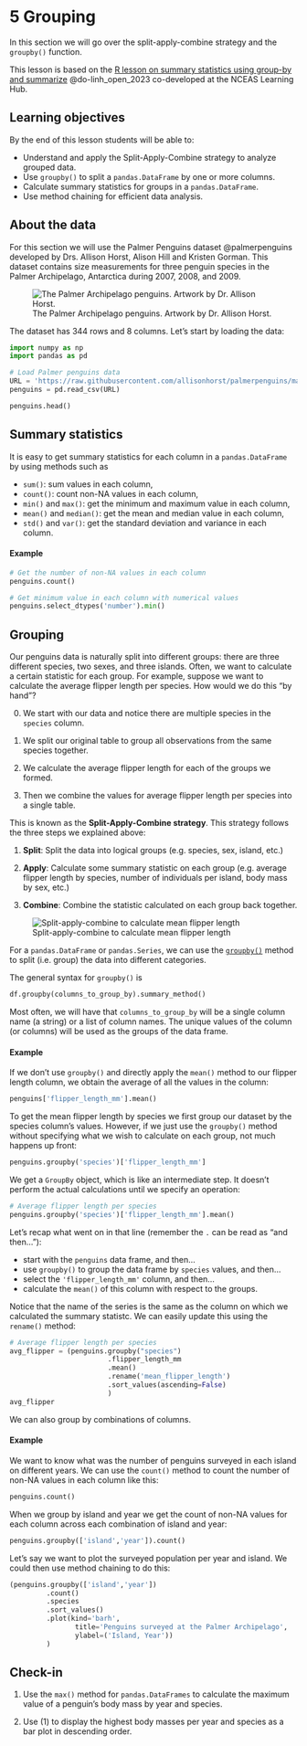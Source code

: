 # 5 Grouping
<!-- TODO: improve introduction -->
In this section we will go over the split-apply-combine strategy and the `groupby()` function.

This lesson is based on the [R lesson on summary statistics using group-by and summarize](https://learning.nceas.ucsb.edu/2023-06-delta/session_11.html#summary-statistics-using-group_by-and-summarize) @do-linh_open_2023 co-developed at the NCEAS Learning Hub.

## Learning objectives

By the end of this lesson students will be able to: 

- Understand and apply the Split-Apply-Combine strategy to analyze grouped data.
- Use `groupby()` to split a `pandas.DataFrame` by one or more columns.
- Calculate summary statistics for groups in a `pandas.DataFrame`.
- Use method chaining for efficient data analysis.

## About the data

For this section we will use the  Palmer Penguins dataset @palmerpenguins developed by Drs. Allison Horst, Alison Hill and Kristen Gorman. This dataset contains size measurements for three penguin species in the Palmer Archipelago, Antarctica  during 2007, 2008, and 2009. 

![The Palmer Archipelago penguins. Artwork by Dr. Allison Horst.](/book/images/lesson-5/penguins-logo.png)

The dataset has 344 rows and 8 columns. 
Let's start by loading the data:

```python
import numpy as np
import pandas as pd

# Load Palmer penguins data
URL = 'https://raw.githubusercontent.com/allisonhorst/palmerpenguins/main/inst/extdata/penguins.csv'
penguins = pd.read_csv(URL)

penguins.head()
```

## Summary statistics

It is easy to get summary statistics for each column in a `pandas.DataFrame` by using methods such as 

- `sum()`: sum values in each column,
- `count()`: count non-NA values in each column,
- `min()` and `max()`: get the minimum and maximum value in each column,  
- `mean()` and `median()`: get the mean and median value in each column,
- `std()` and `var()`: get the standard deviation and variance in each column.

#### Example

```python
# Get the number of non-NA values in each column 
penguins.count()
```

```python
# Get minimum value in each column with numerical values
penguins.select_dtypes('number').min()
```

<!--
TO DO:
Add a note about select_dtypes
-->

## Grouping

Our penguins data is naturally split into different groups: there are three different species, two sexes, and three islands. Often, we want to calculate a certain statistic for each group. For example, suppose we want to calculate the average flipper length per species.  How would we do this "by hand"?

0. We start with our data and notice there are multiple species in the `species` column.

1. We split our original table to group all observations from the same species together.

2. We calculate the average flipper length for each of the groups we formed.

3. Then we combine the values for average flipper length per species into a single table.

This is known as the **Split-Apply-Combine strategy**. This strategy follows the three steps we explained above:

1. **Split**: Split the data into logical groups (e.g. species, sex, island, etc.)

2. **Apply**: Calculate some summary statistic on each group (e.g. average flipper length by species, number of individuals per island, body mass by sex, etc.)

3. **Combine**: Combine the statistic calculated on each group back together.

:::{.column-page}
![Split-apply-combine to calculate mean flipper length](/book/images/lesson-6/split-apply-combine-penguins-diagram.png)
:::

For a `pandas.DataFrame` or `pandas.Series`,  we can use the [`groupby()`](https://pandas.pydata.org/docs/reference/api/pandas.DataFrame.groupby.html) method to split (i.e. group) the data into different categories. 

The general syntax for `groupby()` is

```python
df.groupby(columns_to_group_by).summary_method()
```
Most often, we will have that
`columns_to_group_by` will be a single column name (a string) or a list of column names. The unique values of the column (or columns) will be used as the groups of the data frame.


#### Example

If we don't use `groupby()` and directly apply the `mean()` method to our flipper length column, we obtain the average of all the values in the column:

```python
penguins['flipper_length_mm'].mean()
```

To get the mean flipper length by species we first group our dataset by the species column's values. However, if we just use the `groupby()` method without specifying what we wish to calculate on each group, not much happens up front:

```python
penguins.groupby('species')['flipper_length_mm']
```

We get a `GroupBy` object, which is like an intermediate step. It doesn't perform the actual calculations until we specify an operation:

```python
# Average flipper length per species
penguins.groupby('species')['flipper_length_mm'].mean()
```

Let's recap what went on in that line (remember the `.` can be read as "and then..."):

- start with the `penguins` data frame, and then...
- use `groupby()` to group the data frame by `species` values, and then...
- select the `'flipper_length_mm'` column, and then...
- calculate the `mean()` of this column with respect to the groups.

Notice that the name of the series is the same as the column on which we calculated the summary statistc. We can easily update this using the `rename()` method:

```python
# Average flipper length per species
avg_flipper = (penguins.groupby("species")
                        .flipper_length_mm
                        .mean()
                        .rename('mean_flipper_length')
                        .sort_values(ascending=False)
                        )
avg_flipper
```

We can also group by combinations of columns. 

#### Example

We want to know what was the number of penguins surveyed in each island on different years. We can use the `count()` method to count the number of non-NA values in each column like this:

```python
penguins.count()
```

When we group by island and year we get the count of non-NA values for each column across each combination of island and year:

```python
penguins.groupby(['island','year']).count()
```

Let's say we want to plot the surveyed population per year and island. We could then use method chaining to do this:

```python
(penguins.groupby(['island','year'])
         .count()
         .species
         .sort_values()
         .plot(kind='barh',
                title='Penguins surveyed at the Palmer Archipelago',
                ylabel=('Island, Year'))
         )
```

:::{.callout-tip }
## Check-in

(1) Use the `max()` method for `pandas.DataFrames` to calculate the maximum value of a penguin's body mass by year and species.

<!--
```python
(penguins.groupby(['year','species'])
        .body_mass_g.max()
        .rename('max_body_mass')
        )
```
-->

(2) Use (1) to display the highest body masses per year and species as a bar plot in descending order.

<!--
```python
(penguins.groupby(['year','species'])
        .body_mass_g
        .max()
        .sort_values(ascending=False)
        .plot(kind='barh')
        )
```
-->
:::
